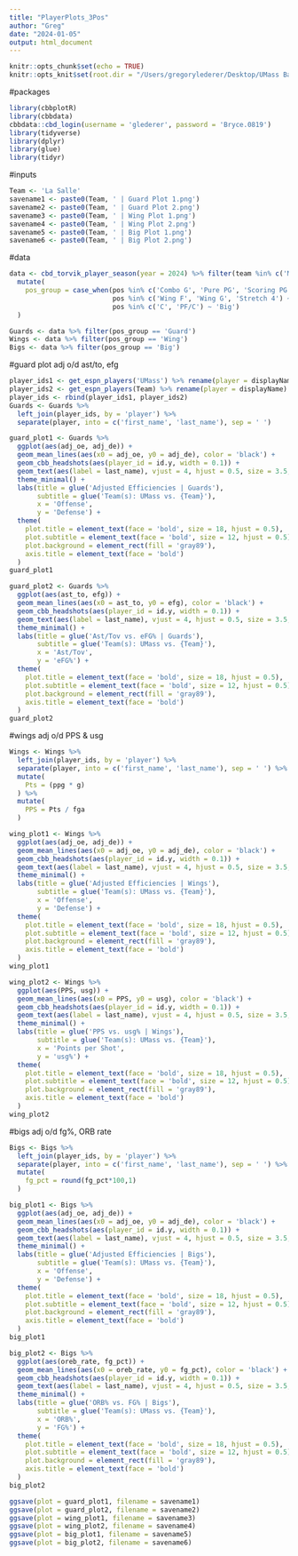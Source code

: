 ```yaml
---
title: "PlayerPlots_3Pos"
author: "Greg"
date: "2024-01-05"
output: html_document
---
```


```r
knitr::opts_chunk$set(echo = TRUE)
knitr::opts_knit$set(root.dir = "/Users/gregorylederer/Desktop/UMass Basketball")
```

#packages
```r
library(cbbplotR)
library(cbbdata)
cbbdata::cbd_login(username = 'glederer', password = 'Bryce.0819')
library(tidyverse)
library(dplyr)
library(glue)
library(tidyr)
```

#inputs
```r
Team <- 'La Salle'
savename1 <- paste0(Team, ' | Guard Plot 1.png')
savename2 <- paste0(Team, ' | Guard Plot 2.png')
savename3 <- paste0(Team, ' | Wing Plot 1.png')
savename4 <- paste0(Team, ' | Wing Plot 2.png')
savename5 <- paste0(Team, ' | Big Plot 1.png')
savename6 <- paste0(Team, ' | Big Plot 2.png')
```

#data
```r
data <- cbd_torvik_player_season(year = 2024) %>% filter(team %in% c('Massachusetts', Team)) %>% filter(min > 15) %>%
  mutate(
    pos_group = case_when(pos %in% c('Combo G', 'Pure PG', 'Scoring PG') ~ 'Guard',
                          pos %in% c('Wing F', 'Wing G', 'Stretch 4') ~ 'Wing',
                          pos %in% c('C', 'PF/C') ~ 'Big')
  )

Guards <- data %>% filter(pos_group == 'Guard')
Wings <- data %>% filter(pos_group == 'Wing')
Bigs <- data %>% filter(pos_group == 'Big')
```

#guard plot
adj o/d
ast/to, efg
```r
player_ids1 <- get_espn_players('UMass') %>% rename(player = displayName)
player_ids2 <- get_espn_players(Team) %>% rename(player = displayName)
player_ids <- rbind(player_ids1, player_ids2)
Guards <- Guards %>%
  left_join(player_ids, by = 'player') %>%
  separate(player, into = c('first_name', 'last_name'), sep = ' ')

guard_plot1 <- Guards %>%
  ggplot(aes(adj_oe, adj_de)) +
  geom_mean_lines(aes(x0 = adj_oe, y0 = adj_de), color = 'black') +
  geom_cbb_headshots(aes(player_id = id.y, width = 0.1)) +
  geom_text(aes(label = last_name), vjust = 4, hjust = 0.5, size = 3.5, fontface = 'bold') +
  theme_minimal() +
  labs(title = glue('Adjusted Efficiencies | Guards'),
       subtitle = glue('Team(s): UMass vs. {Team}'),
       x = 'Offense',
       y = 'Defense') +
  theme(
    plot.title = element_text(face = 'bold', size = 18, hjust = 0.5),
    plot.subtitle = element_text(face = 'bold', size = 12, hjust = 0.5),
    plot.background = element_rect(fill = 'gray89'),
    axis.title = element_text(face = 'bold')
  )
guard_plot1

guard_plot2 <- Guards %>%
  ggplot(aes(ast_to, efg)) +
  geom_mean_lines(aes(x0 = ast_to, y0 = efg), color = 'black') +
  geom_cbb_headshots(aes(player_id = id.y, width = 0.1)) +
  geom_text(aes(label = last_name), vjust = 4, hjust = 0.5, size = 3.5, fontface = 'bold') +
  theme_minimal() +
  labs(title = glue('Ast/Tov vs. eFG% | Guards'),
       subtitle = glue('Team(s): UMass vs. {Team}'),
       x = 'Ast/Tov',
       y = 'eFG%') +
  theme(
    plot.title = element_text(face = 'bold', size = 18, hjust = 0.5),
    plot.subtitle = element_text(face = 'bold', size = 12, hjust = 0.5),
    plot.background = element_rect(fill = 'gray89'),
    axis.title = element_text(face = 'bold')
  )
guard_plot2
```

#wings
adj o/d
PPS & usg
```r
Wings <- Wings %>%
  left_join(player_ids, by = 'player') %>%
  separate(player, into = c('first_name', 'last_name'), sep = ' ') %>%
  mutate(
    Pts = (ppg * g)
  ) %>%
  mutate(
    PPS = Pts / fga
  )

wing_plot1 <- Wings %>%
  ggplot(aes(adj_oe, adj_de)) +
  geom_mean_lines(aes(x0 = adj_oe, y0 = adj_de), color = 'black') +
  geom_cbb_headshots(aes(player_id = id.y, width = 0.1)) +
  geom_text(aes(label = last_name), vjust = 4, hjust = 0.5, size = 3.5, fontface = 'bold') +
  theme_minimal() +
  labs(title = glue('Adjusted Efficiencies | Wings'),
       subtitle = glue('Team(s): UMass vs. {Team}'),
       x = 'Offense',
       y = 'Defense') +
  theme(
    plot.title = element_text(face = 'bold', size = 18, hjust = 0.5),
    plot.subtitle = element_text(face = 'bold', size = 12, hjust = 0.5),
    plot.background = element_rect(fill = 'gray89'),
    axis.title = element_text(face = 'bold')
  )
wing_plot1

wing_plot2 <- Wings %>%
  ggplot(aes(PPS, usg)) +
  geom_mean_lines(aes(x0 = PPS, y0 = usg), color = 'black') +
  geom_cbb_headshots(aes(player_id = id.y, width = 0.1)) +
  geom_text(aes(label = last_name), vjust = 4, hjust = 0.5, size = 3.5, fontface = 'bold') +
  theme_minimal() +
  labs(title = glue('PPS vs. usg% | Wings'),
       subtitle = glue('Team(s): UMass vs. {Team}'),
       x = 'Points per Shot',
       y = 'usg%') +
  theme(
    plot.title = element_text(face = 'bold', size = 18, hjust = 0.5),
    plot.subtitle = element_text(face = 'bold', size = 12, hjust = 0.5),
    plot.background = element_rect(fill = 'gray89'),
    axis.title = element_text(face = 'bold')
  )
wing_plot2
```

#bigs
adj o/d
fg%, ORB rate
```r
Bigs <- Bigs %>%
  left_join(player_ids, by = 'player') %>%
  separate(player, into = c('first_name', 'last_name'), sep = ' ') %>%
  mutate(
    fg_pct = round(fg_pct*100,1)
  )

big_plot1 <- Bigs %>%
  ggplot(aes(adj_oe, adj_de)) +
  geom_mean_lines(aes(x0 = adj_oe, y0 = adj_de), color = 'black') +
  geom_cbb_headshots(aes(player_id = id.y, width = 0.1)) +
  geom_text(aes(label = last_name), vjust = 4, hjust = 0.5, size = 3.5, fontface = 'bold') +
  theme_minimal() +
  labs(title = glue('Adjusted Efficiencies | Bigs'),
       subtitle = glue('Team(s): UMass vs. {Team}'),
       x = 'Offense',
       y = 'Defense') +
  theme(
    plot.title = element_text(face = 'bold', size = 18, hjust = 0.5),
    plot.subtitle = element_text(face = 'bold', size = 12, hjust = 0.5),
    plot.background = element_rect(fill = 'gray89'),
    axis.title = element_text(face = 'bold')
  )
big_plot1

big_plot2 <- Bigs %>%
  ggplot(aes(oreb_rate, fg_pct)) +
  geom_mean_lines(aes(x0 = oreb_rate, y0 = fg_pct), color = 'black') +
  geom_cbb_headshots(aes(player_id = id.y, width = 0.1)) +
  geom_text(aes(label = last_name), vjust = 4, hjust = 0.5, size = 3.5, fontface = 'bold') +
  theme_minimal() +
  labs(title = glue('ORB% vs. FG% | Bigs'),
       subtitle = glue('Team(s): UMass vs. {Team}'),
       x = 'ORB%',
       y = 'FG%') +
  theme(
    plot.title = element_text(face = 'bold', size = 18, hjust = 0.5),
    plot.subtitle = element_text(face = 'bold', size = 12, hjust = 0.5),
    plot.background = element_rect(fill = 'gray89'),
    axis.title = element_text(face = 'bold')
  )
big_plot2
```


```r
ggsave(plot = guard_plot1, filename = savename1)
ggsave(plot = guard_plot2, filename = savename2)
ggsave(plot = wing_plot1, filename = savename3)
ggsave(plot = wing_plot2, filename = savename4)
ggsave(plot = big_plot1, filename = savename5)
ggsave(plot = big_plot2, filename = savename6)
```

